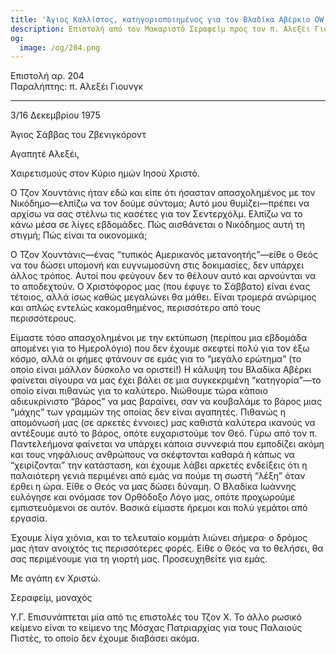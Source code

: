 ```yaml
---
title: 'Άγιος Καλλίστος, κατηγοριοποιημένος για τον Βλαδίκα Αβέρκιο OW, Βλαδίκα Ιωάννης'
description: Επιστολή από τον Μακαριστό Σεραφείμ προς τον π. Αλεξέι Γιουνγκ.
og:
  image: /og/204.png
---
```


<div style={{textAlign:'right', fontFamily:'monospace'}}>Επιστολή αρ. 204</div>
<div style={{textAlign:'left', fontFamily:'monospace'}}>Παραλήπτης: π. Αλεξέι Γιουνγκ</div>

---

3/16 Δεκεμβρίου 1975

Άγιος Σάββας του Ζβενιγκόροντ

Αγαπητέ Αλεξέι,

Χαιρετισμούς στον Κύριο ημών Ιησού Χριστό.

Ο Τζον Χουντάνις ήταν εδώ και είπε ότι ήσασταν απασχολημένος με τον Νικόδημο—ελπίζω να τον δούμε σύντομα; Αυτό μου θυμίζει—πρέπει να αρχίσω να σας στέλνω τις κασέτες για τον Σεντερχόλμ. Ελπίζω να το κάνω μέσα σε λίγες εβδομάδες. Πώς αισθάνεται ο Νικόδημος αυτή τη στιγμή; Πώς είναι τα οικονομικά;

Ο Τζον Χουντάνις—ένας “τυπικός Αμερικανός μετανοητής”—είθε ο Θεός να του δώσει υπομονή και ευγνωμοσύνη στις δοκιμασίες, δεν υπάρχει άλλος τρόπος. Αυτοί που φεύγουν δεν το θέλουν αυτό και αρνούνται να το αποδεχτούν. Ο Χριστόφορος μας (που έφυγε το Σάββατο) είναι ένας τέτοιος, αλλά ίσως καθώς μεγαλώνει θα μάθει. Είναι τρομερά ανώριμος και απλώς εντελώς κακομαθημένος, περισσότερο από τους περισσότερους.

Είμαστε τόσο απασχολημένοι με την εκτύπωση (περίπου μια εβδομάδα απομένει για το Ημερολόγιο) που δεν έχουμε σκεφτεί πολύ για τον έξω κόσμο, αλλά οι φήμες φτάνουν σε εμάς για το “μεγάλο ερώτημα” (το οποίο είναι μάλλον δύσκολο να οριστεί!) Η κάλυψη του Βλαδίκα Αβέρκι φαίνεται σίγουρα να μας έχει βάλει σε μια συγκεκριμένη “κατηγορία”—το οποίο είναι πιθανώς για το καλύτερο. Νιώθουμε τώρα κάποιο αδιευκρίνιστο “βάρος” να μας βαραίνει, σαν να κουβαλάμε το βάρος μιας “μάχης” των γραμμών της οποίας δεν είναι αγαπητές. Πιθανώς η απομόνωσή μας (σε αρκετές έννοιες) μας καθιστά καλύτερα ικανούς να αντέξουμε αυτό το βάρος, οπότε ευχαριστούμε τον Θεό. Γύρω από τον π. Παντελεήμονα φαίνεται να υπάρχει κάποια συννεφιά που εμποδίζει ακόμη και τους νηφάλιους ανθρώπους να σκέφτονται καθαρά ή κάπως να “χειρίζονται” την κατάσταση, και έχουμε λάβει αρκετές ενδείξεις ότι η παλαιότερη γενιά περιμένει από εμάς να πούμε τη σωστή “λέξη” όταν έρθει η ώρα. Είθε ο Θεός να μας δώσει δύναμη. Ο Βλαδίκα Ιωάννης ευλόγησε και ονόμασε τον Ορθόδοξο Λόγο μας, οπότε προχωρούμε εμπιστευόμενοι σε αυτόν. Βασικά είμαστε ήρεμοι και πολύ γεμάτοι από εργασία.

Έχουμε λίγα χιόνια, και το τελευταίο κομμάτι λιώνει σήμερα· ο δρόμος μας ήταν ανοιχτός τις περισσότερες φορές. Είθε ο Θεός να το θελήσει, θα σας περιμένουμε για τη γιορτή μας. Προσευχηθείτε για εμάς.

Με αγάπη εν Χριστώ.

Σεραφείμ, μοναχός

Υ.Γ. Επισυνάπτεται μία από τις επιστολές του Τζον Χ. Το άλλο ρωσικό κείμενο είναι το κείμενο της Μόσχας Πατριαρχίας για τους Παλαιούς Πιστές, το οποίο δεν έχουμε διαβάσει ακόμα.
